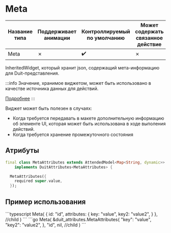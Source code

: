 
# Meta

| Название типа| Поддерживает анимации | Контроллируемый по умолчанию | Может содержать связанное действие | Ссылка |
| - | - | - | - | - |
| Meta | &cross; | :heavy_check_mark: | &cross; | - |

InheritedWidget, который хранит json, содержащий мета-информацию для Duit-представления.

:::info
Значение, хранимое виджетом, может быть использовано в качестве источника данных для действий.

[Подробнее](docs/core_concepts/actions_events.md)
:::

Виджет может быть полезен в случаях:
- Когда требуется передавать в макете дополнительную информацию об элементе UI, которая может быть использована в ходе выполения действий.
- Когда требуется хранение промежуточного состояния

## Атрибуты

```dart
final class MetaAttributes extends AttendedModel<Map<String, dynamic>>
    implements DuitAttributes<MetaAttributes> {

  MetaAttributes({
    required super.value,
  });
```

## Пример использования

<Tabs groupId="lang">
  <TabItem value="ts" label="TypeScript" default>
    ```typescript
    Meta(
        {
            id: "id",
            attributes: {
                key: "value",
                key2: "value2",
            }
        },
        //child
    )
    ```
  </TabItem>
  <TabItem value="go" label="Go">
    ```go
	Meta(
      &duit_attributes.MetaAttributes{
        "key": "value",
        "key2": "value2",
      },
      "id",
      nil, //child
	)
    ```
  </TabItem>
</Tabs>


